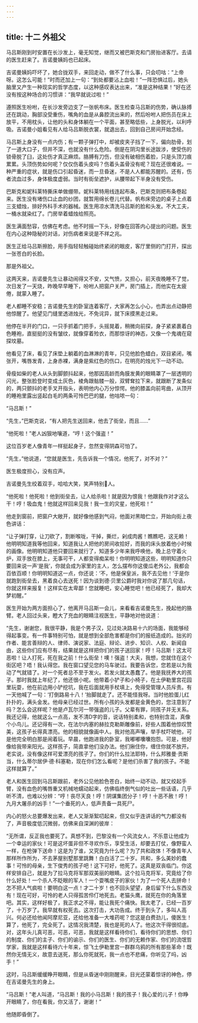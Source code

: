 ```yaml
---
---
---
```

title: 十二 外祖父
---





马吕斯刚到时安置在长沙发上，毫无知觉，继而又被巴斯克和门房抬进客厅。去请的医生赶来了。吉诺曼姨妈也已起床。

吉诺曼姨妈吓坏了，她合拢双手，来回走动，做不了什么事，只会叨咕：“上帝呀。这怎么可能！”时而还加上一句：“到处都要沾上血啦！”一阵恐惧过后，她头脑里又产生一种现实的哲学态度，以这种感叹表达出来，“准是这种结果！”好在还没有按这种场合的习惯讲：“我早就说过啦！”

遵照医生吩咐，在长沙发旁边支了一张帆布床。医生检查马吕斯的伤势，确认脉搏还在跳动，胸部没受重伤，嘴角的血是从鼻腔流出来的，然后吩咐人把伤员在床上放平，不用枕头，让他的头和身体躺在一个平面，甚至略低些，上身脱光，以利呼吸。吉诺曼小姐看见有人给马吕斯脱衣裳，就退出去，回到自己房间开始念经。

马吕斯上身没有一点内伤；有一颗子弹打中，却被皮夹子挡了一下，偏向肋骨，划了一道大口子，但并不深，也就没有什么危险。倒是在阴沟里长途跋涉，使受伤的锁骨脱了臼，这处伤才真正麻烦。胳膊有刀伤，但没有破相伤着脸，只是头顶刀痕累累。头顶伤势如何呢？仅仅伤着头皮吗？伤着头盖骨没有呢？现在还很难说。一种严重的症状，就是伤口引起昏迷，而一旦昏迷，不是人人都能苏醒的。还有，伤者流血过多，身体极度虚弱。当时有街垒遮护，从腰带起下半身没有受伤。

巴斯克和妮科莱特撕床单做绷带。妮科莱特用线连起布条，巴斯克则把布条卷起来。医生没有堵伤口止血的纱团，就暂用绵长卷儿代替。帆布床旁边的桌子上点着三支蜡烛，排好外科手术的器械。医生用凉水清洗马吕斯的脸和头发。不大工夫，一桶水就染红了。门房举着蜡烛给照亮。

医生满面愁容，仿佛在考虑。他不时摇一下头，好像在回答内心提出的问题。医生在内心这种隐秘的对话，对伤病者来说是不祥之兆。

医生正给马吕斯擦脸，用手指轻轻触碰始终紧闭的眼皮，客厅里侧的门打开，探出一张苍白的长脸。

那是外祖父。

这两天来，吉诺曼先生让暴动闹得又不安，又气愤，又担心，前天夜晚睡不了觉，次日发了一天烧，昨晚早早睡下，吩咐人把窗户关严，房门插上，而他实在太疲倦，就蒙入睡了。

老人都睡不安稳；吉诺曼先生的卧室连着客厅，大家再怎么小心，也弄出点动静把他惊醒了。他望见门缝里透进烛光，不免诧异，就下床摸黑走过来。

他停在半开的门口，一只手抓着门把手，头摇晃着，稍微向前探，身子紧紧裹着白色睡袍，直挺挺的没有皱纹，就像穿着殓衣，而那惊讶的神态，又像一个鬼魂在窥探坟墓。

他看见了床，看见了床垫上躺着的血淋淋的青年，只见他脸色蜡白，双目紧闭，嘴张开，嘴唇发青，上身赤裸，满身是紫红色的伤口，在明亮的烛光下一动不动。

骨瘦如柴的老人从头到脚颤抖起来，他那因高龄而角膜发黄的眼睛罩了一层透明的闪光，整张脸登时变成土灰色，棱角跟骷髅一般，双臂耷拉下来，就跟断了发条似的，两只颤抖的老手叉开指头，表明他内心万分惊愕。他的膝盖向前弯曲，从顶开的睡袍里露出竖起白毛的两条可怜巴巴的腿，他咕哝一句：

“马吕斯！”

“先生，”巴斯克说，“有人把先生送回来，他去了街垒，而且……”

“他死啦！”老人凶狠地嚷道，“哼！这个强盗！”

这位百岁老人像青年一样挺起身子，忽然变得阴森可怕了。

“先生，”他说道，“您就是医生，先告诉我一个情况，他死了，对不对？”

医生极度担心，没有应声。

吉诺曼先生绞着双手，哈哈大笑，笑声特别人。

“他死啦！他死啦！他到街垒去，让人给杀啦！就是因为恨我！他跟我作对才这么干！哼！吸血鬼！他就这样回来见我！我一生的灾星，他死啦！”

他走到窗前，把窗户大敞开，就好像他感到气闷，他面对黑暗伫立，开始向街上夜色讲话：

“让子弹打穿，让刀砍了，割断喉咙，干掉，撕烂，剁成肉酱！瞧瞧吧，这无赖！他明明知道我等他回来，知道我让人把他的房间收拾好，而我的床头放着他小时候的画像。他明明知道他只要回来就行了，知道多少年来我呼唤他，晚上总守着火炉，双手放在膝上，无事可干，人都变得痴呆啦！你明明知道这些，明明知道你只要回来说一声‘是我’，你就会成为家里的主人，怎么摆布你这傻瓜老外公，我都会百依百顺！你明明知道这一点，你还说：‘不，他是保皇派，我不去见他！’于是你就跑到街垒去，黑着良心去送死！因为谈到德·贝里公爵时我对你说了那几句话，你就这样来报复！这样实在太卑鄙！您就睡吧，安心睡觉吧！他已经死了，我却大梦初醒。”

医生开始为两方面担心了，他离开马吕斯一会儿，来看看吉诺曼先生，挽起他的胳臂。老人回过头来，瞪大了充血的眼睛注视医生，平静地对他说道：

“先生，谢谢您，我很平静，我是个男子汉，见过处决路易十六的场面，我能够经得起事变。有一件事特别可怕，就是想到全部危害都是你们的报纸造成的。拙劣的作者、能言善辩的人、律师、演说家、法庭、辩论、进步、知识、人权、新闻自由，这些你们应有尽有，结果就是这样把你们的孩子送回家！哼！马吕斯！这太可恶啦！让人打死，死在我之前！什么街垒！噢！强盗！大夫，我想，您就住在这个街区吧？唔！我认得您。我在窗口望见您的马车驶过。我要告诉您，您若是以为我动了气就错了。对一个死者总不至于发火。若发火就太愚蠢了。他是我抚养大的孩子。那时我就上年纪了，他还很小呢。他带着小铲子和小椅子，在土伊勒里宫花园里玩耍，他在前边用小铲挖坑，我在后面就用手杖填上，免得受管理人员斥责。有一天他喊了一句：‘打倒路易十八！’抬脚就走了。还不能怪我呀。当时他脸蛋儿红扑扑的，满头金发。他母亲已经过世。所有小孩的头发都是金黄色的，您注意到了吗？怎么会这样呢？他是卢瓦尔河一带强盗的儿子。父辈有罪，同孩子并无关系。我还记得，他就这么一点高，发不清D字的音，说话特别柔和，也特别含混，真像个小鸟儿。还记得有一次，在法尔内塞的赫拉克勒斯雕像前，好些人围着他惊叹赞美，这孩子长得真漂亮。他的相貌就像画中人。我对他高声嚷，举手杖吓唬他，可是他完全明白那是闹着玩。早晨，他跑进我的卧室，我嘟嘟囔囔抱怨。可是，他好像给我带来阳光。这样孩子，简直拿他们没办法。他们揪住你，缠住你就不放开。老实说，没有像这样可爱漂亮的孩子了。你们的什么拉法耶特，什么邦雅曼·贡斯当，什么蒂尔居伊·德·科塞勒，现在你们怎么看呢？是他们杀害了我的孩子。不能这样就算了。”

老人和医生回到马吕斯跟前，老外公见他脸色苍白，始终一动不动，就又绞起手臂，没有血色的嘴唇重又机械地蠕动起来，仿佛临终倒气似的吐出一些话语，几乎听不清，也难以分辨：“哼！丧尽天良！哼！阴谋集团分子！哼！十恶不赦！哼！九月大屠杀的凶手！”一个垂死的人，低声责备一具死尸。

内心的怒火总要爆发出来，老人又渐渐絮叨起来，但又似乎连讲话的气力都没有了，声音极度低沉微弱，仿佛来自深渊的彼岸：

“无所谓，反正我也要死了。真想不到，巴黎没有一个风流女人，不乐意让他成为一个幸运的家伙！可是这坏蛋非但不寻欢作乐，享受生活，却要去打仗，像野蛮人一样，在枪弹下送命！这是为了谁，又究竟为什么呢？为了共和政体！不像青年人那样所作所为，不去茅屋别墅那里跳舞！白白活了二十岁。共和，多么美妙的蠢事！可怜的母亲，生下俊秀的孩子吧！这下可好，他死了。这真是双丧临门。你这样安排自己，就是为了拉马克将军那双美丽的眼睛。这个拉马克将军，究竟给了你什么好处！一个杀人不眨眼的军人！一个耍嘴皮子的家伙！为了一个死人去拼命！怎不把人气疯啦！要明白这一点！才二十岁！也不回头望望，身后留下什么东西没有！现在可好，可怜的老人只得孤苦伶仃地死去。老猫头鹰，就死在你的角落里吧。其实，这样好极了，我正求之不得，能让我死个痛快。我太老了，已经一百岁了，十万岁了。我早就有权死去。这次打击，大功告成。终于到头了，多叫人高兴。何必还给他闻阿摩尼亚，还给他准备一大堆药呢？您这是白费劲儿，傻医生！算了，他死了，完全死了。这情况我清楚，我也是死的人了。他这次干得很彻底。对，这年头儿真可恶，可恶，可恶，我就是这样看待你们，看待你们的思想、你们的制度、你们的主子、你们的谕示、你们的医生、你们的无赖作家、你们的流氓哲学家，我就是这样看待六十年来，惊飞土伊勒里宫一群群乌鸦的所有那些革命！既然你无情无义，故意去送死，那么你死就死，我一点也不悲痛，你听见了吗，凶手！”

这时，马吕斯缓缓睁开眼睛，但是从昏迷中刚刚醒来，目光还蒙着惊讶的神色，停在吉诺曼先生的身上。

“马吕斯！”老人叫道，“马吕斯！我的小马吕斯！我的孩子！我心爱的儿子！你睁开眼睛了，你在看我，你又活了，谢谢！”

他随即昏倒了。